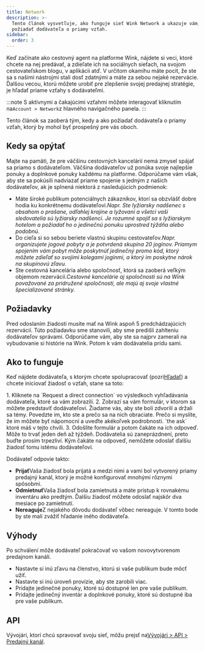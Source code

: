 ```yaml
---
title: Network
description: >-
  Tento článok vysvetľuje, ako funguje sieť Wink Network a ukazuje vám, ako
  požiadať dodávateľa o priamy vzťah.
sidebar:
  order: 3
---
```


Keď začínate ako cestovný agent na platforme Wink, nájdete si veci, ktoré chcete na nej predávať, a zdieľate ich na sociálnych sieťach, na svojom cestovateľskom blogu, v aplikácii atď.
V určitom okamihu máte pocit, že ste sa s našimi nástrojmi stali dosť zdatnými a máte za sebou nejaké rezervácie.
Ďalšou vecou, ​​ktorú môžete urobiť pre zlepšenie svojej predajnej stratégie, je hľadať priame vzťahy s dodávateľmi.

:::note
S aktívnymi a čakajúcimi vzťahmi môžete interagovať kliknutím na`Account > Network`z hlavného navigačného panela.
:::

Tento článok sa zaoberá tým, kedy a ako požiadať dodávateľa o priamy vzťah, ktorý by mohol byť prospešný pre vás oboch.

## Kedy sa opýtať

Majte na pamäti, že pre väčšinu cestovných kancelárií nemá zmysel spájať sa priamo s dodávateľom. Väčšina dodávateľov už ponúka svoje najlepšie ponuky a doplnkové ponuky každému na platforme.
Odporúčame vám však, aby ste sa pokúsili nadviazať priame spojenie s jedným z našich dodávateľov, ak je splnená niektorá z nasledujúcich podmienok:

* Máte široké publikum potenciálnych zákazníkov, ktorí sa obzvlášť dobre hodia ku konkrétnemu dodávateľovi.*Napr. Ste lyžiarsky nadšenec s obsahom o prašane, odľahlej krajine a lyžovaní a všetci vaši sledovatelia sú lyžiarsky nadšenci. Je rozumné spojiť sa s lyžiarskym hotelom a požiadať ho o jedinečnú ponuku uprostred týždňa alebo podobnú.*
* Do cieľa si so sebou beriete vlastnú skupinu cestovateľov.*Napr. organizujete jogové pobyty a je potvrdená skupina 20 jogínov. Priamym spojením vám pobyt môže poskytnúť jedinečný promo kód, ktorý môžete zdieľať so svojimi kolegami jogínmi, a ktorý im poskytne nárok na skupinovú zľavu.*
* Ste cestovná kancelária alebo spoločnosť, ktorá sa zaoberá veľkým objemom rezervácií.*Cestovné kancelárie aj spoločnosti sú na Wink považované za pridružené spoločnosti, ale majú aj svoje vlastné špecializované stránky.*

## Požiadavky

Pred odoslaním žiadosti musíte mať na Wink aspoň 5 predchádzajúcich rezervácií.
Túto požiadavku sme stanovili, aby sme predišli zahlteniu dodávateľov správami. Odporúčame vám, aby ste sa najprv zamerali na vybudovanie si histórie na Wink. Potom k vám dodávatelia prídu sami.

## Ako to funguje

Keď nájdete dodávateľa, s ktorým chcete spolupracovať (pozri[Hľadať](/studio/search/)) a chcete iniciovať žiadosť o vzťah, stane sa toto:

<Steps>
  1. Kliknete na `Request a direct connection` vo výsledkoch vyhľadávania dodávateľa, ktoré sa vám zobrazili.
  2. Zobrazí sa vám formulár, v ktorom sa môžete predstaviť dodávateľovi. Žiadame vás, aby ste boli zdvorilí a držali sa témy. Povedzte im, kto ste a prečo sa na nich obraciate. Prečo si myslíte, že im môžete byť nápomocní a uveďte akékoľvek podrobnosti. `the ask` ktoré máš v tejto chvíli.
  3. Odošlite formulár a potom čakáte na ich odpoveď. Môže to trvať jeden deň až týždeň. Dodávatelia sú zaneprázdnení, preto buďte prosím trpezliví. Kým čakáte na odpoveď, nemôžete odoslať ďalšiu žiadosť tomu istému dodávateľovi.
</Steps>


Dodávateľ odpovie takto:

* **Prijať**Vaša žiadosť bola prijatá a medzi nimi a vami bol vytvorený priamy predajný kanál, ktorý je možné konfigurovať mnohými rôznymi spôsobmi.
* **Odmietnuť**Vaša žiadosť bola zamietnutá a máte prístup k rovnakému inventáru ako predtým. Ďalšiu žiadosť môžete odoslať najskôr dva mesiace po zamietnutí.
* **Nereaguje**Z nejakého dôvodu dodávateľ vôbec nereaguje. V tomto bode by ste mali zvážiť hľadanie iného dodávateľa.

## Výhody

Po schválení môže dodávateľ pokračovať vo vašom novovytvorenom predajnom kanáli.

* Nastavte si inú zľavu na členstvo, ktorú si vaše publikum bude môcť užiť.
* Nastavte si inú úroveň provízie, aby ste zarobili viac.
* Pridajte jedinečné ponuky, ktoré sú dostupné len pre vaše publikum.
* Pridajte jedinečný inventár a doplnkové ponuky, ktoré sú dostupné iba pre vaše publikum.

## API

Vývojári, ktorí chcú spravovať svoju sieť, môžu prejsť na[Vývojári > API > Predajný kanál](/developers/apis/#sales-channel-api).

